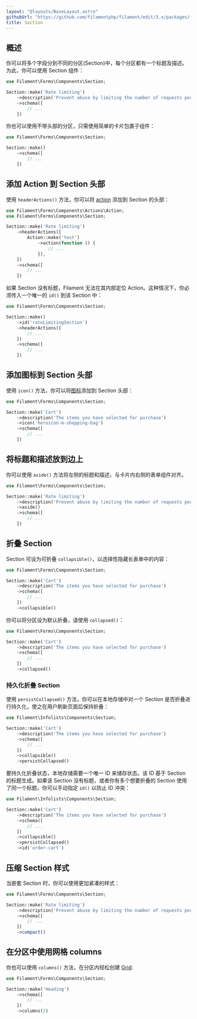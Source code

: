 ```yaml
---
layout: "@layouts/BaseLayout.astro"
githubUrl: "https://github.com/filamentphp/filament/edit/3.x/packages/forms/docs/04-layout/06-section.md"
title: Section
---
```


## 概述

你可以将多个字段分到不同的分区(Section)中，每个分区都有一个标题及描述。为此，你可以使用 Section 组件：

```php
use Filament\Forms\Components\Section;

Section::make('Rate limiting')
    ->description('Prevent abuse by limiting the number of requests per period')
    ->schema([
        // ...
    ])
```

<AutoScreenshot name="forms/layout/section/simple" alt="Section" version="3.x" />

你也可以使用不带头部的分区，只需使用简单的卡片包裹子组件：

```php
use Filament\Forms\Components\Section;

Section::make()
    ->schema([
        // ...
    ])
```

<AutoScreenshot name="forms/layout/section/without-header" alt="Section without header" version="3.x" />

## 添加 Action 到 Section 头部

使用 `headerActions()` 方法，你可以将 [action](../actions) 添加到 Section 的头部：

```php
use Filament\Forms\Components\Actions\Action;
use Filament\Forms\Components\Section;

Section::make('Rate limiting')
    ->headerActions([
        Action::make('test')
            ->action(function () {
                // ...
            }),
    ])
    ->schema([
        // ...
    ])
```

<AutoScreenshot name="forms/layout/section/actions" alt="Section with header actions" version="3.x" />

如果 Section 没有标题，Filament 无法在其内部定位 Action。这种情况下，你必须传入一个唯一的 `id()` 到该 Section 中：

```php
use Filament\Forms\Components\Section;

Section::make()
    ->id('rateLimitingSection')
    ->headerActions([
        // ...
    ])
    ->schema([
        // ...
    ])
```

## 添加图标到 Section 头部

使用 `icon()` 方法，你可以将[图标](https://blade-ui-kit.com/blade-icons?set=1#search)添加到 Section 头部：

```php
use Filament\Forms\Components\Section;

Section::make('Cart')
    ->description('The items you have selected for purchase')
    ->icon('heroicon-m-shopping-bag')
    ->schema([
        // ...
    ])
```

<AutoScreenshot name="forms/layout/section/icons" alt="Section with icon" version="3.x" />

## 将标题和描述放到边上

你可以使用 `aside()` 方法将左侧的标题和描述，与卡片内右侧的表单组件对齐。

```php
use Filament\Forms\Components\Section;

Section::make('Rate limiting')
    ->description('Prevent abuse by limiting the number of requests per period')
    ->aside()
    ->schema([
        // ...
    ])
```

<AutoScreenshot name="forms/layout/section/aside" alt="Section with heading and description aside" version="3.x" />

## 折叠 Section

Section 可设为可折叠 `collapsible()`，以选择性隐藏长表单中的内容：

```php
use Filament\Forms\Components\Section;

Section::make('Cart')
    ->description('The items you have selected for purchase')
    ->schema([
        // ...
    ])
    ->collapsible()
```

你可以将分区设为默认折叠，请使用 `collapsed()`：

```php
use Filament\Forms\Components\Section;

Section::make('Cart')
    ->description('The items you have selected for purchase')
    ->schema([
        // ...
    ])
    ->collapsed()
```

<AutoScreenshot name="forms/layout/section/collapsed" alt="Collapsed section" version="3.x" />

### 持久化折叠 Section

使用 `persistCollapsed()` 方法，你可以在本地存储中对一个 Section 是否折叠进行持久化，使之在用户刷新页面后保持折叠：

```php
use Filament\Infolists\Components\Section;

Section::make('Cart')
    ->description('The items you have selected for purchase')
    ->schema([
        // ...
    ])
    ->collapsible()
    ->persistCollapsed()
```

要持久化折叠状态，本地存储需要一个唯一 ID 来储存状态。该 ID 基于 Section 的标题生成。如果该 Section 没有标题，或者你有多个想要折叠的 Section 使用了同一个标题，你可以手动指定 `id()` 以防止 ID 冲突：

```php
use Filament\Infolists\Components\Section;

Section::make('Cart')
    ->description('The items you have selected for purchase')
    ->schema([
        // ...
    ])
    ->collapsible()
    ->persistCollapsed()
    ->id('order-cart')
```

## 压缩 Section 样式

当嵌套 Section 时，你可以使用更加紧凑的样式：

```php
use Filament\Forms\Components\Section;

Section::make('Rate limiting')
    ->description('Prevent abuse by limiting the number of requests per period')
    ->schema([
        // ...
    ])
    ->compact()
```

<AutoScreenshot name="forms/layout/section/compact" alt="Compact section" version="3.x" />

## 在分区中使用网格 columns

你也可以使用 `columns()` 方法，在分区内轻松创建 [Grid](grid):

```php
use Filament\Forms\Components\Section;

Section::make('Heading')
    ->schema([
        // ...
    ])
    ->columns(2)
```

